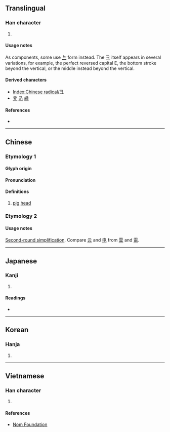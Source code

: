 {{also|Ǝ|∃|ヨ|크|彑|𠀉|ㅌ}}
{{character info}}
==Translingual==
{{stroke order|type=animate}}

===Han character===
{{Han char|rn=58|rad=彐|as=00|sn=3|four=|canj=NMM,SM,XSM|ids=⿴コ一(GV),⿴ユ一(HTJK)}}

# {{mul-kangxi radical-def}}

====Usage notes====
As components, some use [[彑]] form instead. The 彐 itself appears in several variations, for example, the perfect reversed capital E, the bottom stroke beyond the vertical, or the middle instead beyond the vertical.

====Derived characters====
* [[Index:Chinese radical/彐]]
* [[夛]] [[㞪]] [[縁]]

====References====
* {{Han ref|kx=0362.040|dkj=09908|dj=0680.110|hdz=20960.090|uh=5F50|ud=24400}}

----

==Chinese==
{{zh-forms}}

===Etymology 1===
{{Han-glyphref|[[File:彐 (1).svg|16px]]}}

====Glyph origin====
{{Han etym}}

====Pronunciation====
{{zh-pron
|m=jì
|c=gai3
|h=pfs=kì
|mn=kè
|w=
|mc=y
|oc=
|ma=|ma2=
|cat=n
}}

====Definitions====
{{zh-hanzi}}

# [[pig]] [[head]]

===Etymology 2===
{{Han-glyphref|[[File:彐 (2).svg|16px]]}}
{{zh-see|雪|ss}}

====Usage notes====
[[w:Second round of simplified Chinese characters|Second-round simplification]]. Compare [[云]] and [[电]] from [[雲]] and [[電]].

----

==Japanese==

===Kanji===
{{ja-kanji|grade=|rs=彐00}}

# {{rfdef|ja|sort=彐00}}

====Readings====
* {{ja-readings|on=けい|kun=けいがしら}}

----

==Korean==

===Hanja===
{{ko-hanja|계}}

# {{rfdef|ko|sort=彐00}}

----

==Vietnamese==

===Han character===
{{vi-readings|rs=彐00|readings=kệ,kẹ,kí}}

# {{rfdef|vi|sort=彐00}}

====References====
* [http://nomfoundation.org/common/nom_details.php?codepoint=5F50 Nom Foundation]

[[Category:CJKV radicals| ]]